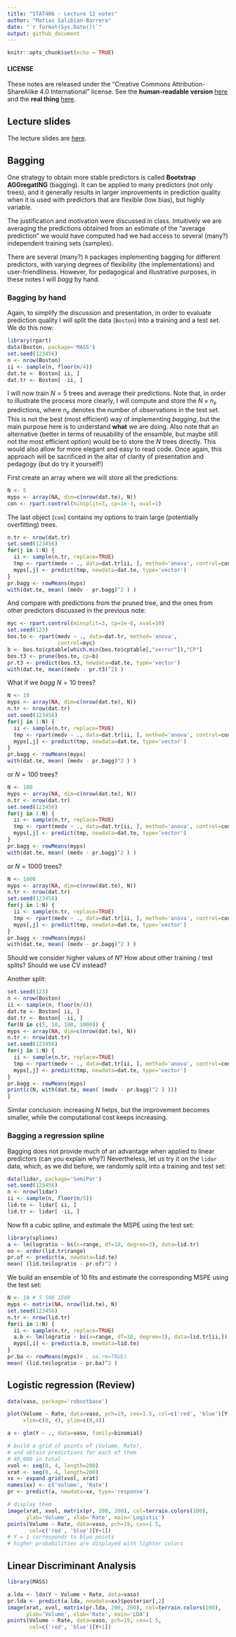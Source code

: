 ```yaml
---
title: "STAT406 - Lecture 12 notes"
author: "Matias Salibian-Barrera"
date: "`r format(Sys.Date())`"
output: github_document
---
```


```r
knitr::opts_chunk$set(echo = TRUE)
```

#### LICENSE
These notes are released under the 
"Creative Commons Attribution-ShareAlike 4.0 International" license. 
See the **human-readable version** [here](https://creativecommons.org/licenses/by-sa/4.0/)
and the **real thing** [here](https://creativecommons.org/licenses/by-sa/4.0/legalcode). 

## Lecture slides

The lecture slides are [here](STAT406-17-lecture-12-preliminary.pdf).


## Bagging

One strategy to obtain more stable predictors is called
**Bootstrap AGGregatING** (bagging). It can be applied to
many predictors (not only trees), and it generally results
in larger improvements in prediction quality when it is used with predictors
that are flexible (low bias), but highly variable.

The justification and motivation were discussed in class. Intuitively
we are averaging the predictions obtained from an estimate of the 
"average prediction" we would have computed had we had access to 
several (many?) independent training sets (samples). 

There are several (many?) `R` packages implementing
bagging for different predictors, with varying degrees of 
flexibility (the implementations) and user-friendliness. 
However, for pedagogical and illustrative purposes, in these notes I will
*bagg* by hand.

### Bagging by hand

Again, to simplify the discussion and presentation, in order to evaluate 
prediction quality I will split the 
data (`Boston`) into a training and a test set. We do this now:
```r
library(rpart)
data(Boston, package='MASS')
set.seed(123456)
n <- nrow(Boston)
ii <- sample(n, floor(n/4))
dat.te <- Boston[ ii, ]
dat.tr <- Boston[ -ii, ]
```
I will now train $N = 5$ trees and average their predictions. 
Note that, in order to illustrate the process more
clearly, I will compute and store the $N \times n_e$
predictions, where $n_e$ denotes the number of observations in 
the test set. This is not the best (most efficient) way of implementing *bagging*,
but the main purpose here is to understand **what** we are doing. Also note that
an alternative (better in terms of reusability of the
ensamble, but maybe still not the most efficient option) would be
to store the $N$ trees directly. This would also allow for
more elegant and easy to read code. Once again, this approach 
will be sacrificed in the altar of clarity of presentation and 
pedagogy (but do try it yourself!)

First create an array where we will store all the predictions:
```r
N <- 5
myps <- array(NA, dim=c(nrow(dat.te), N))
con <- rpart.control(minsplit=3, cp=1e-3, xval=1)
```
The last object (`con`) contains my options to train large
(potentially overfitting) trees. 
```r
n.tr <- nrow(dat.tr)
set.seed(123456)
for(j in 1:N) {
  ii <- sample(n.tr, replace=TRUE)
  tmp <- rpart(medv ~ ., data=dat.tr[ii, ], method='anova', control=con)
  myps[,j] <- predict(tmp, newdata=dat.te, type='vector')
}
pr.bagg <- rowMeans(myps)
with(dat.te, mean( (medv - pr.bagg)^2 ) )
```
And compare with predictions from the pruned tree, and the
ones from other predictors discussed in the previous note:
```r
myc <- rpart.control(minsplit=3, cp=1e-8, xval=10)
set.seed(123)
bos.to <- rpart(medv ~ ., data=dat.tr, method='anova',
                control=myc)
b <- bos.to$cptable[which.min(bos.to$cptable[,"xerror"]),"CP"]
bos.t3 <- prune(bos.to, cp=b)
pr.t3 <- predict(bos.t3, newdata=dat.te, type='vector')
with(dat.te, mean((medv - pr.t3)^2) )
```

What if we *bagg* $N = 10$ trees? 
```r
N <- 10
myps <- array(NA, dim=c(nrow(dat.te), N))
n.tr <- nrow(dat.tr)
set.seed(123456)
for(j in 1:N) {
  ii <- sample(n.tr, replace=TRUE)
  tmp <- rpart(medv ~ ., data=dat.tr[ii, ], method='anova', control=con)
  myps[,j] <- predict(tmp, newdata=dat.te, type='vector')
}
pr.bagg <- rowMeans(myps)
with(dat.te, mean( (medv - pr.bagg)^2 ) )
```
or $N = 100$ trees? 
```r
N <- 100
myps <- array(NA, dim=c(nrow(dat.te), N))
n.tr <- nrow(dat.tr)
set.seed(123456)
for(j in 1:N) {
  ii <- sample(n.tr, replace=TRUE)
  tmp <- rpart(medv ~ ., data=dat.tr[ii, ], method='anova', control=con)
  myps[,j] <- predict(tmp, newdata=dat.te, type='vector')
}
pr.bagg <- rowMeans(myps)
with(dat.te, mean( (medv - pr.bagg)^2 ) )
```
or $N = 1000$ trees? 
```r
N <- 1000
myps <- array(NA, dim=c(nrow(dat.te), N))
n.tr <- nrow(dat.tr)
set.seed(123456)
for(j in 1:N) {
  ii <- sample(n.tr, replace=TRUE)
  tmp <- rpart(medv ~ ., data=dat.tr[ii, ], method='anova', control=con)
  myps[,j] <- predict(tmp, newdata=dat.te, type='vector')
}
pr.bagg <- rowMeans(myps)
with(dat.te, mean( (medv - pr.bagg)^2 ) )
```

Should we consider higher values of $N$? How about other
training / test splits? Should we use CV instead? 

Another split:
```r
set.seed(123)
n <- nrow(Boston)
ii <- sample(n, floor(n/4))
dat.te <- Boston[ ii, ]
dat.tr <- Boston[ -ii, ]
for(N in c(5, 10, 100, 1000)) {
myps <- array(NA, dim=c(nrow(dat.te), N))
n.tr <- nrow(dat.tr)
set.seed(123456)
for(j in 1:N) {
  ii <- sample(n.tr, replace=TRUE)
  tmp <- rpart(medv ~ ., data=dat.tr[ii, ], method='anova', control=con)
  myps[,j] <- predict(tmp, newdata=dat.te, type='vector')
}
pr.bagg <- rowMeans(myps)
print(c(N, with(dat.te, mean( (medv - pr.bagg)^2 ) )))
}
```

Similar conclusion: increasing $N$ helps, but the improvement 
becomes smaller, while the computational cost keeps increasing. 

### Bagging a regression spline

Bagging does not provide much of an advantage when applied to linear
predictors (can you explain why?) Nevertheless, let us try it on the `lidar` data, 
which, as we did before, we randomly split into a training and test set:
```r
data(lidar, package='SemiPar')
set.seed(123456)
n <- nrow(lidar)
ii <- sample(n, floor(n/5))
lid.te <- lidar[ ii, ]
lid.tr <- lidar[ -ii, ]
```
Now fit a cubic spline, and estimate the MSPE using the test set:
```r
library(splines)
a <- lm(logratio ~ bs(x=range, df=10, degree=3), data=lid.tr) 
oo <- order(lid.tr$range)
pr.of <- predict(a, newdata=lid.te)
mean( (lid.te$logratio - pr.of)^2 )
```
We build an ensemble of 10 fits and estimate the corresponding
MSPE using the test set:
```r
N <- 10 # 5 500 1500
myps <- matrix(NA, nrow(lid.te), N)
set.seed(123456)
n.tr <- nrow(lid.tr)
for(i in 1:N) {
  ii <- sample(n.tr, replace=TRUE)
  a.b <- lm(logratio ~ bs(x=range, df=10, degree=3), data=lid.tr[ii,]) 
  myps[,i] <- predict(a.b, newdata=lid.te)
}
pr.ba <- rowMeans(myps)# , na.rm=TRUE)
mean( (lid.te$logratio - pr.ba)^2 )
```





## Logistic regression (Review)

```r
data(vaso, package='robustbase')

plot(Volume ~ Rate, data=vaso, pch=19, cex=1.5, col=c('red', 'blue')[Y+1],
     xlim=c(0, 4), ylim=c(0,4))

a <- glm(Y ~ ., data=vaso, family=binomial)

# build a grid of points of (Volume, Rate),
# and obtain predictions for each of them 
# 40,000 in total
xvol <- seq(0, 4, length=200)
xrat <- seq(0, 4, length=200)
xx <- expand.grid(xvol, xrat)
names(xx) <- c('Volume', 'Rate')
pr <- predict(a, newdata=xx, type='response')

# display them
image(xrat, xvol, matrix(pr, 200, 200), col=terrain.colors(100),
      ylab='Volume', xlab='Rate', main='Logistic')
points(Volume ~ Rate, data=vaso, pch=19, cex=1.5, 
       col=c('red', 'blue')[Y+1])
# Y = 1 corresponds to blue points
# higher probabilities are displayed with lighter colors
```

## Linear Discriminant Analysis

```r
library(MASS)

a.lda <- lda(Y ~ Volume + Rate, data=vaso)
pr.lda <- predict(a.lda, newdata=xx)$posterior[,2]
image(xrat, xvol, matrix(pr.lda, 200, 200), col=terrain.colors(100),
      ylab='Volume', xlab='Rate', main='LDA')
points(Volume ~ Rate, data=vaso, pch=19, cex=1.5, 
       col=c('red', 'blue')[Y+1])
```

